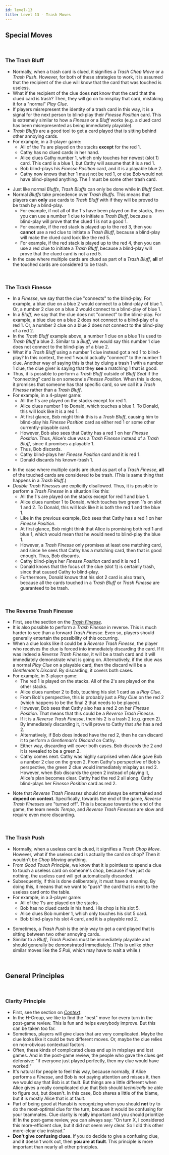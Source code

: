 ```yaml
---
id: level-13
title: Level 13 - Trash Moves
---
```



## Special Moves

<br />

### The Trash Bluff

- Normally, when a trash card is clued, it signifies a *Trash Chop Move* or a *Trash Push*. However, for both of these strategies to work, it is assumed that the recipient of the clue will know that the card that was touched is useless.
- What if the recipient of the clue does **not** know that the card that the clued card is trash? Then, they will go on to misplay that card, mistaking it for a "normal" *Play Clue*.
- If players misrepresent the identity of a trash card in this way, it is a signal for the next person to blind-play their *Finesse Position* card. This is extremely similar to how a *Finesse* or a *Bluff* works (e.g. a clued card has been misrepresented as being immediately playable).
- *Trash Bluffs* are a good tool to get a card played that is sitting behind other annoying cards.
- For example, in a 3-player game:
  - All of the 1's are played on the stacks **except** for the red 1.
  - Cathy has no clued cards in her hand.
  - Alice clues Cathy number 1, which only touches her newest (slot 1) card. This card is a blue 1, but Cathy will assume that it is a red 1.
  - Bob blind-plays his *Finesse Position* card, and it is a playable blue 2.
  - Cathy now knows that her 1 must not be red 1, or else Bob would not have blind-played anything. The 1 must be some other trash card.

<TrashBluff />

- Just like normal *Bluffs*, *Trash Bluffs* can only be done while in *Bluff Seat*.
- Normal *Bluffs* take precedence over *Trash Bluffs*. This means that players can **only** use cards to *Trash Bluff* with if they will be proved to be trash by a blind-play.
  - For example, if not all of the 1's have been played on the stacks, then you can use a number 1 clue to initiate a *Trash Bluff*, because a blind-play will prove that the clued 1 is not a good 1.
  - For example, if the red stack is played up to the red 3, then you **cannot** use a red clue to initiate a *Trash Bluff*, because a blind-play will make the clued card look like the red 5.
  - For example, if the red stack is played up to the red 4, then you can use a red clue to initiate a *Trash Bluff*, because a blind-play will prove that the clued card is not a red 5.
- In the case where multiple cards are clued as part of a *Trash Bluff*, **all** of the touched cards are considered to be trash.

<br />

### The Trash Finesse

- In a *Finesse*, we say that the clue "connects" to the blind-play. For example, a blue clue on a blue 2 would connect to a blind-play of blue 1. Or, a number 2 clue on a blue 2 would connect to a blind-play of blue 1.
- In a *Bluff*, we say that the clue does not "connect" to the blind-play. For example, a blue clue on a blue 2 does not connect to a blind-play of a red 1. Or, a number 2 clue on a blue 2 does not connect to the blind-play of a red 2.
- In the *Trash Bluff* example above, a number 1 clue on a blue 1 is used to *Trash Bluff* a blue 2. Similar to a *Bluff*, we would say this number 1 clue does not connect to the blind-play of a blue 2.
- What if a *Trash Bluff* using a number 1 clue instead got a red 1 to blind-play? In this context, the red 1 would actually "connect" to the number 1 clue. Another way of saying this is that by cluing a trash 1 with a number 1 clue, the clue giver is saying that they **see** a matching 1 that is good.
- Thus, it is possible to perform a *Trash Bluff* outside of *Bluff Seat* if the "connecting" card is on someone's *Finesse Position*. When this is done, it promises that someone has that specific card, so we call it a *Trash Finesse* rather than a *Trash Bluff*.
- For example, in a 4-player game:
  - All the 1's are played on the stacks except for red 1.
  - Alice clues number 1 to Donald, which touches a blue 1. To Donald, this will look like it is a red 1.
  - At first glance, Bob might think this is a *Trash Bluff*, causing him to blind-play his *Finesse Position* card as either red 1 or some other currently-playable card.
  - However, Bob also sees that Cathy has a red 1 on her *Finesse Position*. Thus, Alice's clue was a *Trash Finesse* instead of a *Trash Bluff*, since it promises a playable 1.
  - Thus, Bob discards.
  - Cathy blind-plays her *Finesse Position* card and it is red 1.
  - Donald discards his known-trash 1.

<TrashFinesse />

- In the case where multiple cards are clued as part of a *Trash Finesse*, **all** of the touched cards are considered to be trash. (This is same thing that happens in a *Trash Bluff*.)
- *Double Trash Finesses* are explicitly disallowed. Thus, it is possible to perform a *Trash Finesse* in a situation like this:
  - All the 1's are played on the stacks except for red 1 and blue 1.
  - Alice clues number 1 to Donald, which touches two green 1's on slot 1 and 2. To Donald, this will look like it is both the red 1 and the blue 1.
  - Like in the previous example, Bob sees that Cathy has a red 1 on her *Finesse Position*.
  - At first glance, Bob might think that Alice is promising both red 1 and blue 1, which would mean that he would need to blind-play the blue 1.
  - However, a *Trash Finesse* only promises at least one matching card, and since he sees that Cathy has a matching card, then that is good enough. Thus, Bob discards.
  - Cathy blind-plays her *Finesse Position* card and it is red 1.
  - Donald knows that the focus of the clue (slot 1) is certainly trash, since that caused Cathy to blind-play.
  - Furthermore, Donald knows that his slot 2 card is also trash, because all the cards touched in a *Trash Bluff* or *Trash Finesse* are guaranteed to be trash.

<TrashFinesseTwoCards />

<br />

### The Reverse Trash Finesse

- First, see the section on the *[Trash Finesse](#the-trash-finesse)*.
- It is also possible to perform a *Trash Finesse* in reverse. This is much harder to see than a forward *Trash Finesse*. Even so, players should generally entertain the possibility of this occurring.
- When a clue looks like it could be a *Reverse Trash Finesse*, the player who receives the clue is forced into immediately discarding the card. If it was indeed a *Reverse Trash Finesse*, it will be a trash card and it will immediately demonstrate what is going on. Alternatively, if the clue was a normal *Play Clue* on a playable card, then the discard will be a *Gentleman's Discard*. By discarding, it covers both cases.
- For example, in 3-player game:
  - The red 1 is played on the stacks. All of the 2's are played on the other stacks.
  - Alice clues number 2 to Bob, touching his slot 1 card as a *Play Clue*.
  - From Bob's perspective, this is probably just a *Play Clue* on the red 2 (which happens to be the final 2 that needs to be played).
  - However, Bob sees that Cathy also has a red 2 on her *Finesse Position*. That means that this could be a *Reverse Trash Finesse*.
  - If it is a *Reverse Trash Finesse*, then his 2 is a trash 2 (e.g. green 2). By immediately discarding it, it will prove to Cathy that *she* has a red 2.
  - Alternatively, if Bob does indeed have the red 2, then he can discard it to perform a *Gentleman's Discard* on Cathy.
  - Either way, discarding will cover both cases. Bob discards the 2 and it is revealed to be a green 2.
  - Cathy comes next. Cathy was highly surprised when Alice gave Bob a number 2 clue on the green 2. From Cathy's perspective of Bob's perspective, the green 2 clue would immediately misplay as red 2. However, when Bob discards the green 2 instead of playing it, Alice's plan becomes clear. Cathy had the red 2 all along. Cathy blind-plays her *Finesse Position* card as red 2.

<ReverseTrashFinesse />

- Note that *Reverse Trash Finesses* should not always be entertained and **depend on context**. Specifically, towards the end of the game, *Reverse Trash Finesses* are "turned off". This is because towards the end of the game, the team needs *Tempo*, and *Reverse Trash Finesses* are slow and require even more discarding.

<br />

### The Trash Push

- Normally, when a useless card is clued, it signifies a *Trash Chop Move*. However, what if the useless card is actually the card on chop? Then it wouldn't be *Chop Moving* anything.
- From *Good Touch Principle*, we know that it is pointless to spend a clue to touch a useless card on someone's chop, because if we just do nothing, the useless card will get automatically discarded.
- Subsequently, if this is done deliberately, it must have a meaning. By doing this, it means that we want to "push" the card that is next to the useless card onto the table.
- For example, in a 3-player game:
  - All of the 1's are played on the stacks.
  - Bob has no clued cards in his hand. His chop is his slot 5.
  - Alice clues Bob number 1, which only touches his slot 5 card.
  - Bob blind-plays his slot 4 card, and it is a playable red 2.

<TrashPush />

- Sometimes, a *Trash Push* is the only way to get a card played that is sitting between two other annoying cards.
- Similar to a *Bluff*, *Trash Pushes* must be immediately playable and should generally be demonstrated immediately. (This is unlike other similar moves like the *5 Pull*, which may have to wait a while.)

<br />

## General Principles

<br />

### Clarity Principle

- First, see the section on *[Context](level-11.mdx#context)*.
- In the H-Group, we like to find the "best" move for every turn in the post-game review. This is fun and helps everybody improve. But this can be taken too far.
- Sometimes, players will give clues that are very complicated. Maybe the clue looks like it could be two different moves. Or, maybe the clue relies on non-obvious contextual factors.
- Often, these kinds of complicated clues end up in misplays and lost games. And in the post-game review, the people who gave the clues get defensive: "if everyone just played perfectly, then my clue would have worked!"
- It's natural for people to feel this way, because normally, if Alice performs a *Finesse*, and Bob is not paying attention and misses it, then we would say that Bob is at fault. But things are a little different when Alice gives a really complicated clue that Bob should *technically* be able to figure out, but doesn't. In this case, Bob shares a little of the blame, but it is mostly Alice that is at fault.
- Part of being good at Hanabi is recognizing when you should **not** try to do the most-optimal clue for the turn, because it would be confusing for your teammates. Clue clarity is really important and you should prioritize it! In the post-game review, you can always say: "On turn X, I considered this more-efficient clue, but it did not seem very clear. So I did this other more-clear clue instead."
- **Don't give confusing clues.** If you do decide to give a confusing clue, and it doesn't work out, then **you are at fault**. This principle is more important than nearly all other principles.
